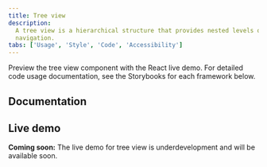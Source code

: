 ```yaml
---
title: Tree view
description:
  A tree view is a hierarchical structure that provides nested levels of
  navigation.
tabs: ['Usage', 'Style', 'Code', 'Accessibility']
---
```


<PageDescription>

Preview the tree view component with the React live demo. For detailed code
usage documentation, see the Storybooks for each framework below.

</PageDescription>

## Documentation

<Row className="resource-card-group">
<Column colLg={4} colMd={4} noGutterSm>
  <ResourceCard
    subTitle="React"
    href="https://carbon-components-react.netlify.app/?path=/story/components-treeview--default"
    >

<MdxIcon name="react" />

  </ResourceCard>
</Column>
</Row>

## Live demo

<InlineNotification>

**Coming soon:** The live demo for tree view is underdevelopment and will be
available soon.

</InlineNotification>
